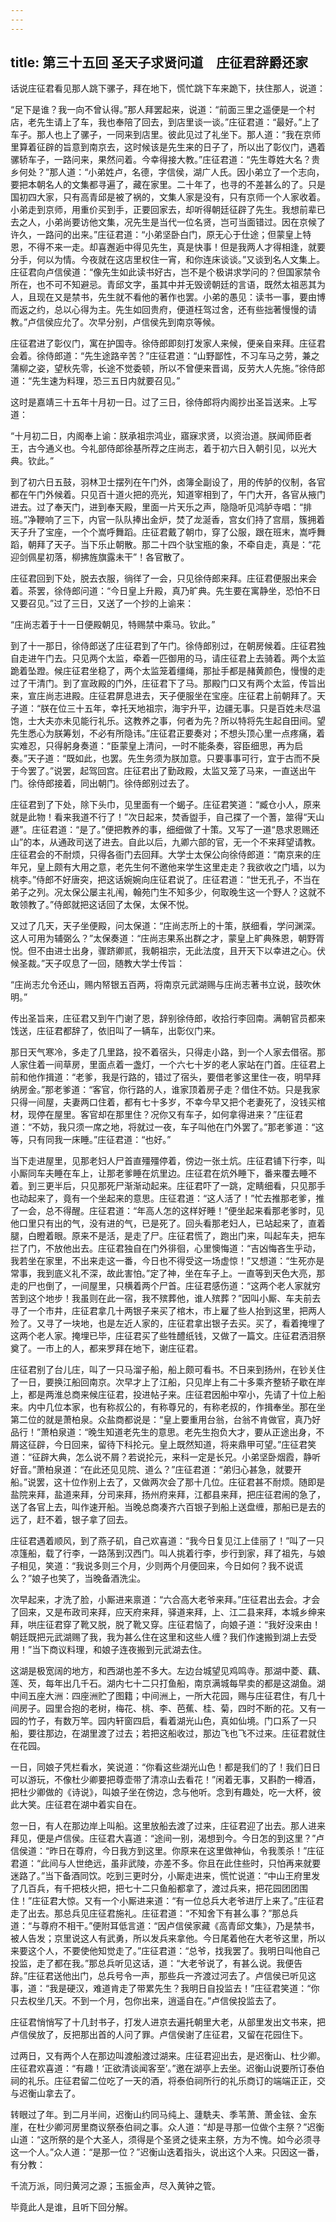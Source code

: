 ```yaml
---
---
---
```

title: 第三十五回 圣天子求贤问道　庄征君辞爵还家
---

话说庄征君看见那人跳下骡子，拜在地下，慌忙跳下车来跪下，扶住那人，说道：

“足下是谁？我一向不曾认得。”那人拜罢起来，说道：“前面三里之遥便是一个村店，老先生请上了车，我也奉陪了回去，到店里谈一谈。”庄征君道：“最好。”上了车子。那人也上了骡子，一同来到店里。彼此见过了礼坐下。那人道：“我在京师里算着征辟的旨意到南京去，这时候该是先生来的日子了，所以出了彰仪门，遇着骡轿车子，一路问来，果然问着。今幸得接大教。”庄征君道：“先生尊姓大名？贵乡何处？”那人道：“小弟姓卢，名德，字信侯，湖广人氏。因小弟立了一个志向，要把本朝名人的文集都寻遍了，藏在家里。二十年了，也寻的不差甚么的了。只是国初四大家，只有高青邱是被了祸的，文集人家是没有，只有京师一个人家收着。小弟走到京师，用重价买到手，正要回家去，却听得朝廷征辟了先生。我想前辈已去之人，小弟尚要访他文集，况先生是当代一位名贤，岂可当面错过。因在京候了许久，一路问的出来。”庄征君道：“小弟坚卧白门，原无心于仕途；但蒙皇上特恩，不得不来一走。却喜邂逅中得见先生，真是快事！但是我两人才得相逢，就要分手，何以为情。今夜就在这店里权住一宵，和你连床谈谈。”又谈到名人文集上。庄征君向卢信侯道：“像先生如此读书好古，岂不是个极讲求学问的？但国家禁令所在，也不可不知避忌。青邱文字，虽其中并无毁谤朝廷的言语，既然太祖恶其为人，且现在又是禁书，先生就不看他的著作也罢。小弟的愚见：读书一事，要由博而返之约，总以心得为主。先生如回贵府，便道枉驾过舍，还有些拙著慢慢的请教。”卢信侯应允了。次早分别，卢信侯先到南京等候。

庄征君进了彰仪门，寓在护国寺。徐侍郎即刻打发家人来候，便亲自来拜。庄征君会着。徐侍郎道：“先生途路辛苦？”庄征君道：“山野鄙性，不习车马之劳，兼之蒲柳之姿，望秋先零，长途不觉委顿，所以不曾便来晋谒，反劳大人先施。”徐侍郎道：“先生速为料理，恐三五日内就要召见。”

这时是嘉靖三十五年十月初一日。过了三日，徐侍郎将内阁抄出圣旨送来。上写道：

“十月初二日，内阁奉上谕：朕承祖宗鸿业，寤寐求贤，以资治道。朕闻师臣者王，古今通义也。今礼部侍郎徐基所荐之庄尚志，着于初六日入朝引见，以光大典。钦此。”

到了初六日五鼓，羽林卫士摆列在午门外，卤簿全副设了，用的传胪的仪制，各官都在午门外候着。只见百十道火把的亮光，知道宰相到了，午门大开，各官从掖门进去。过了奉天门，进到奉天殿，里面一片天乐之声，隐隐听见鸿胪寺唱：“排班。”净鞭响了三下，内官一队队捧出金炉，焚了龙涎香，宫女们持了宫扇，簇拥着天子升了宝座，一个个嵩呼舞蹈。庄征君戴了朝巾，穿了公服，跟在班末，嵩呼舞蹈，朝拜了天子。当下乐止朝散。那二十四个驮宝瓶的象，不牵自走，真是：“花迎剑佩星初落，柳拂旌旗露未干”！各官散了。

庄征君回到下处，脱去衣服，徜徉了一会，只见徐侍郎来拜。庄征君便服出来会着。茶罢，徐侍郎问道：“今日皇上升殿，真乃旷典。先生要在寓静坐，恐怕不日又要召见。”过了三日，又送了一个抄的上谕来：

“庄尚志着于十一日便殿朝见，特赐禁中乘马。钦此。”

到了十一那日，徐侍郎送了庄征君到了午门。徐侍郎别过，在朝房候着。庄征君独自走进午门去。只见两个太监，牵着一匹御用的马，请庄征君上去骑着。两个太监跪着坠蹬。候庄征君坐稳了，两个太监笼着缰绳，那扯手都是赭黄颜色，慢慢的走过了干清门。到了宣政殿的门外，庄征君下了马。那殿门口又有两个太监，传旨出来，宣庄尚志进殿。庄征君屏息进去，天子便服坐在宝座。庄征君上前朝拜了。天子道：“朕在位三十五年，幸托天地祖宗，海宇升平，边疆无事。只是百姓未尽温饱，士大夫亦未见能行礼乐。这教养之事，何者为先？所以特将先生起自田间。望先生悉心为朕筹划，不必有所隐讳。”庄征君正要奏对；不想头顶心里一点疼痛，着实难忍，只得躬身奏道：“臣蒙皇上清问，一时不能条奏，容臣细思，再为启奏。”天子道：“既如此，也罢。先生务须为朕加意。只要事事可行，宜于古而不戾于今罢了。”说罢，起驾回宫。庄征君出了勤政殿，太监又笼了马来，一直送出午门。徐侍郎接着，同出朝门。徐侍郎别过去了。

庄征君到了下处，除下头巾，见里面有一个蝎子。庄征君笑道：“臧仓小人，原来就是此物！看来我道不行了！”次日起来，焚香盥手，自己揲了一个蓍，筮得“天山遯”。庄征君道：“是了。”便把教养的事，细细做了十策。又写了一道“恳求恩赐还山”的本，从通政司送了进去。自此以后，九卿六部的官，无一个不来拜望请教。庄征君会的不耐烦，只得各衙门去回拜。大学士太保公向徐侍郎道：“南京来的庄年兄，皇上颇有大用之意，老先生何不邀他来学生这里走走？我欲收之门墙，以为桃李。”侍郎不好唐突，把这话婉婉向庄征君说了。庄征君道：“世无孔子，不当在弟子之列。况太保公屡主礼闱，翰苑门生不知多少，何取晚生这一个野人？这就不敢领教了。”侍郎就把这话回了太保，太保不悦。

又过了几天，天子坐便殿，问太保道：“庄尚志所上的十策，朕细看，学问渊深。这人可用为辅弼么？”太保奏道：“庄尚志果系出群之才，蒙皇上旷典殊恩，朝野胥悦。但不由进士出身，骤跻卿贰，我朝祖宗，无此法度，且开天下以幸进之心。伏候圣裁。”天子叹息了一回，随教大学士传旨：

“庄尚志允令还山，赐内帑银五百两，将南京元武湖赐与庄尚志著书立说，鼓吹休明。”

传出圣旨来，庄征君又到午门谢了恩，辞别徐侍郎，收拾行李回南。满朝官员都来饯送，庄征君都辞了，依旧叫了一辆车，出彰仪门来。

那日天气寒冷，多走了几里路，投不着宿头，只得走小路，到一个人家去借宿。那人家住着一间草房，里面点着一盏灯，一个六七十岁的老人家站在门首。庄征君上前和他作揖道：“老爹，我是行路的，错过了宿头，要借老爹这里住一夜，明早拜纳房金。”那老爹道：“客官，你行路的人，谁家顶着房子走？借住不妨。只是我家只得一间屋，夫妻两口住着，都有七十多岁，不幸今早又把个老妻死了，没钱买棺材，现停在屋里。客官却在那里住？况你又有车子，如何拿得进来？”庄征君道：“不妨，我只须一席之地，将就过一夜，车子叫他在门外罢了。”那老爹道：“这等，只有同我一床睡。”庄征君道：“也好。”

当下走进屋里，见那老妇人尸首直殭殭停着，傍边一张土炕。庄征君铺下行李，叫小厮同车夫睡在车上，让那老爹睡在炕里边。庄征君在炕外睡下，番来覆去睡不着。到三更半后，只见那死尸渐渐动起来。庄征君吓了一跳，定睛细看，只见那手也动起来了，竟有一个坐起来的意思。庄征君道：“这人活了！”忙去推那老爹，推了一会，总不得醒。庄征君道：“年高人怎的这样好睡！”便坐起来看那老爹时，见他口里只有出的气，没有进的气，已是死了。回头看那老妇人，已站起来了，直着腿，白瞪着眼。原来不是活，是走了尸。庄征君慌了，跑出门来，叫起车夫，把车拦了门，不放他出去。庄征君独自在门外徘徊，心里懊悔道：“吉凶悔吝生乎动，我若坐在家里，不出来走这一番，今日也不得受这一场虚惊！”又想道：“生死亦是常事，我到底义礼不深，故此害怕。”定了神，坐在车子上。一直等到天色大亮，那走的尸也倒了，一间屋里，只横着两个尸首。庄征君感伤道：“这两个老人家就穷苦到这个地步！我虽则在此一宿，我不殡葬他，谁人殡葬？”因叫小厮、车夫前去寻了一个市井，庄征君拿几十两银子来买了棺木，市上雇了些人抬到这里，把两人殓了。又寻了一块地，也是左近人家的，庄征君拿出银子去买。买了，看着掩埋了这两个老人家。掩埋已毕，庄征君买了些牲醴纸钱，又做了一篇文。庄征君洒泪祭奠了。一市上的人，都来罗拜在地下，谢庄征君。

庄征君别了台儿庄，叫了一只马溜子船，船上颇可看书。不日来到扬州，在钞关住了一日，要换江船回南京。次早才上了江船，只见岸上有二十多乘齐整轿子歇在岸上，都是两淮总商来候庄征君，投进帖子来。庄征君因船中窄小，先请了十位上船来。内中几位本家，也有称叔公的，有称尊兄的，有称老叔的，作揖奉坐。那在坐第二位的就是萧柏泉。众盐商都说是：“皇上要重用台翁，台翁不肯做官，真乃好品行！”萧柏泉道：“晚生知道老先生的意思。老先生抱负大才，要从正途出身，不屑这征辟，今日回来，留待下科抡元。皇上既然知道，将来鼎甲可望。”庄征君笑道：“征辟大典，怎么说不屑？若说抡元，来科一定是长兄。小弟坚卧烟霞，静听好音。”萧柏泉道：“在此还见见院、道么？”庄征君道：“弟归心甚急，就要开船。”说罢，这十位作别上去了，又做两次会了那十几位。庄征君甚不耐烦。随即是盐院来拜，盐道来拜，分司来拜，扬州府来拜，江都县来拜，把庄征君闹的急了，送了各官上去，叫作速开船。当晚总商凑齐六百银子到船上送盘缠，那船已是去的远了，赶不着，银子拿了回去。

庄征君遇着顺风，到了燕子矶，自己欢喜道：“我今日复见江上佳丽了！”叫了一只凉篷船，载了行李，一路荡到汉西门。叫人挑着行李，步行到家，拜了祖先，与娘子相见，笑道：“我说多则三个月，少则两个月便回来，今日如何？我不说谎么？”娘子也笑了，当晚备酒洗尘。

次早起来，才洗了脸，小厮进来禀道：“六合高大老爷来拜。”庄征君出去会。才会了回来，又是布政司来拜，应天府来拜，驿道来拜，上、江二县来拜，本城乡绅来拜，哄庄征君穿了靴又脱，脱了靴又穿。庄征君恼了，向娘子道：“我好没来由！朝廷既把元武湖赐了我，我为甚么住在这里和这些人缠？我们作速搬到湖上去受用！”当下商议料理，和娘子连夜搬到元武湖去住。

这湖是极宽阔的地方，和西湖也差不多大。左边台城望见鸡鸣寺。那湖中菱、藕、莲、芡，每年出几千石。湖内七十二只打鱼船，南京满城每早卖的都是这湖鱼。湖中间五座大洲：四座洲贮了图籍；中间洲上，一所大花园，赐与庄征君住，有几十间房子。园里合抱的老树，梅花、桃、李、芭蕉、桂、菊，四时不断的花。又有一园的竹子，有数万竿。园内轩窗四启，看着湖光山色，真如仙境。门口系了一只船，要往那边，在湖里渡了过去；若把这船收过，那边飞也飞不过来。庄征君就住在花园。

一日，同娘子凭栏看水，笑说道：“你看这些湖光山色！都是我们的了！我们日日可以游玩，不像杜少卿要把尊壶带了清凉山去看花！”闲着无事，又斟酌一樽酒，把杜少卿做的《诗说》，叫娘子坐在傍边，念与他听。念到有趣处，吃一大杯，彼此大笑。庄征君在湖中着实自在。

忽一日，有人在那边岸上叫船。这里放船去渡了过来，庄征君迎了出去。那人进来拜见，便是卢信侯。庄征君大喜道：“途间一别，渴想到今。今日怎的到这里？”卢信侯道：“昨日在尊府，今日我方到这里。你原来在这里做神仙，令我羡杀！”庄征君道：“此间与人世绝远，虽非武陵，亦差不多。你且在此住些时，只怕再来就要迷路了。”当下备酒同饮。吃到三更时分，小厮走进来，慌忙说道：“中山王府里发了几百兵，有千把枝火把，把七十二只鱼船都拿了，渡过兵来，把花园团团围住！”庄征君大惊。又有一个小厮进来道：“有一位总兵大老爷进厅上来了。”庄征君走了出去。那总兵见庄征君施礼。庄征君道：“不知舍下有甚么事？”那总兵道：“与尊府不相干。”便附耳低言道：“因卢信侯家藏《高青邱文集》，乃是禁书，被人告发；京里说这人有武勇，所以发兵来拿他。今日尾着他在大老爷这里，所以来要这个人，不要使他知觉走了。”庄征君道：“总爷，找我罢了。我明日叫他自己投监，走了都在我。”那总兵听见这话，道：“大老爷说了，有甚么说。我便告辞。”庄征君送他出门，总兵号令一声，那些兵一齐渡过河去了。卢信侯已听见这事，道：“我是硬汉，难道肯走了带累先生？我明日自投监去！”庄征君笑道：“你只去权坐几天。不到一个月，包你出来，逍遥自在。”卢信侯投监去了。

庄征君悄悄写了十几封书子，打发人进京去遍托朝里大老，从部里发出文书来，把卢信侯放了，反把那出首的人问了罪。卢信侯谢了庄征君，又留在花园住下。

过两日，又有两个人在那边叫渡船渡过湖来。庄征君迎出去，是迟衡山、杜少卿。庄征君欢喜道：“有趣！‘正欲清谈闻客至’。”邀在湖亭上去坐。迟衡山说要所订泰伯祠的礼乐。庄征君留二位吃了一天的酒，将泰伯祠所行的礼乐商订的端端正正，交与迟衡山拿去了。

转眼过了年。到二月半间，迟衡山约同马纯上、蘧駪夫、季苇萧、萧金铉、金东崖，在杜少卿河房里商议祭泰伯祠之事。众人道：“却是寻那一位做个主祭？”迟衡山道：“这所祭的是个大圣人，须得是个圣贤之徒来主祭，方为不愧。如今必须寻这一个人。”众人道：“是那一位？”迟衡山迭着指头，说出这个人来。只因这一番，有分教：

千流万派，同归黄河之源；玉振金声，尽入黄钟之管。

毕竟此人是谁，且听下回分解。

